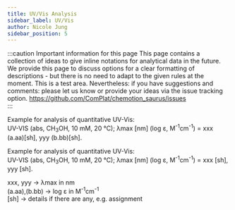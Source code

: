 ```yaml
---
title: UV/Vis Analysis
sidebar_label: UV/Vis
author: Nicole Jung
sidebar_position: 5
---
```


:::caution Important information for this page
This page contains a collection of ideas to give inline notations for analytical data in the future. We provide this page to discuss options for a clear formatting of descriptions - but there is no need to adapt to the given rules at the moment. This is a test area. Nevertheless: if you have suggestions and comments: please let us know or provide your ideas via the issue tracking option.
https://github.com/ComPlat/chemotion_saurus/issues  
:::

Example for analysis of quantitative UV-Vis: <br />
UV-VIS (abs, CH<sub>3</sub>OH, 10 mM, 20 °C); λmax [nm] (log ε, M<sup>-1</sup>cm<sup>-1</sup>) = xxx (a.aa)[sh], yyy (b.bb)[sh].<br />

Example for analysis of quantitative UV-Vis: <br />
UV-VIS (abs, CH<sub>3</sub>OH, 10 mM, 20 °C); λmax [nm] (log ε, M<sup>-1</sup>cm<sup>-1</sup>) = xxx [sh], yyy [sh].<br />

xxx, yyy -> λmax in nm <br />
(a.aa),(b.bb) -> log ε in M<sup>-1</sup>cm<sup>-1</sup> <br />
[sh] -> details if there are any, e.g. assignment  
